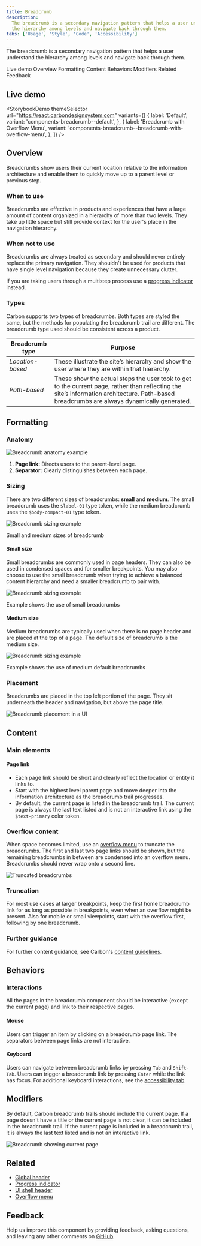 ```yaml
---
title: Breadcrumb
description:
  The breadcrumb is a secondary navigation pattern that helps a user understand
  the hierarchy among levels and navigate back through them.
tabs: ['Usage', 'Style', 'Code', 'Accessibility']
---
```



<PageDescription>

The breadcrumb is a secondary navigation pattern that helps a user understand
the hierarchy among levels and navigate back through them.

</PageDescription>

<AnchorLinks>

<AnchorLink>Live demo</AnchorLink>
<AnchorLink>Overview</AnchorLink>
<AnchorLink>Formatting</AnchorLink>
<AnchorLink>Content</AnchorLink>
<AnchorLink>Behaviors</AnchorLink>
<AnchorLink>Modifiers</AnchorLink>
<AnchorLink>Related</AnchorLink>
<AnchorLink>Feedback</AnchorLink>

</AnchorLinks>

## Live demo

<StorybookDemo
  themeSelector
  url="https://react.carbondesignsystem.com"
  variants={[
    {
      label: 'Default',
      variant: 'components-breadcrumb--default',
    },
    {
      label: 'Breadcrumb with Overflow Menu',
      variant: 'components-breadcrumb--breadcrumb-with-overflow-menu',
    },
  ]}
/>

<A11yStatus layout="cards" components="Breadcrumb" />

## Overview

Breadcrumbs show users their current location relative to the information
architecture and enable them to quickly move up to a parent level or previous
step.

### When to use

Breadcrumbs are effective in products and experiences that have a large amount
of content organized in a hierarchy of more than two levels. They take up little
space but still provide context for the user's place in the navigation
hierarchy.

### When not to use

Breadcrumbs are always treated as secondary and should never entirely replace
the primary navigation. They shouldn't be used for products that have single
level navigation because they create unnecessary clutter.

If you are taking users through a multistep process use a
[progress indicator](/components/progress-indicator/usage/) instead.

### Types

Carbon supports two types of breadcrumbs. Both types are styled the same, but
the methods for populating the breadcrumb trail are different. The breadcrumb
type used should be consistent across a product.

| Breadcrumb type  | Purpose                                                                                                                                                                                    |
| ---------------- | ------------------------------------------------------------------------------------------------------------------------------------------------------------------------------------------ |
| _Location-based_ | These illustrate the site’s hierarchy and show the user where they are within that hierarchy.                                                                                              |
| _Path-based_     | These show the actual steps the user took to get to the current page, rather than reflecting the site’s information architecture. Path-based breadcrumbs are always dynamically generated. |

## Formatting

### Anatomy

<Row>
<Column colLg={8}>

![Breadcrumb anatomy example](images/breadcrumb-anatomy-1.png)

</Column>
</Row>

1. **Page link:** Directs users to the parent-level page.
2. **Separator:** Clearly distinguishes between each page.

### Sizing

There are two different sizes of breadcrumbs: **small** and **medium**. The small 
breadcrumb uses the `$label-01` type token, while the medium breadcrumb uses the 
`$body-compact-01` type token.

<Row>
<Column colLg={8}>

![Breadcrumb sizing example](images/breadcrumb-sizing-1.png)

<Caption>Small and medium sizes of breadcrumb</Caption>

</Column>
</Row>

#### Small size

Small breadcrumbs are commonly used in page headers. They can also be used in condensed spaces and for smaller breakpoints. You may also choose to use the small breadcrumb when trying to achieve a balanced content hierarchy and need a smaller breadcrumb to pair with. 

<Row>
<Column colLg={8}>

![Breadcrumb sizing example](images/breadcrumb-sizing-small-size-1.png)

<Caption>Example shows the use of small breadcrumbs</Caption>

</Column>
</Row>

#### Medium size

Medium breadcrumbs are typically used when there is no page header and are  placed at the top of a page. The default size of breadcrumb is the medium size. 

<Row>
<Column colLg={8}>

![Breadcrumb sizing example](images/breadcrumb-sizing-medium-size-1.png)

<Caption>Example shows the use of medium default breadcrumbs</Caption>

</Column>
</Row>

### Placement

Breadcrumbs are placed in the top left portion of the page. They sit underneath
the header and navigation, but above the page title.

<Row>
<Column colLg={8}>

![Breadcrumb placement in a UI](images/breadcrumb-placement-1.png)

</Column>
</Row>

## Content

### Main elements

#### Page link

- Each page link should be short and clearly reflect the location or entity it
  links to.
- Start with the highest level parent page and move deeper into the information
  architecture as the breadcrumb trail progresses.
- By default, the current page is listed in the breadcrumb trail. The current page is always the last text listed and is not an interactive link using the `$text-primary` color token.

### Overflow content

When space becomes limited, use an
[overflow menu](/components/overflow-menu/usage) to truncate the breadcrumbs.
The first and last two page links should be shown, but the remaining breadcrumbs
in between are condensed into an overflow menu. Breadcrumbs should never wrap
onto a second line.

<Row>
<Column colLg={8}>

![Truncated breadcrumbs](images/breadcrumb-truncation-1.png)

</Column>
</Row>

### Truncation

For most use cases at larger breakpoints, keep the first home breadcrumb link for as long as possible in breakpoints, even when an overflow might be present. Also for mobile or small viewpoints, start with the overflow first, following by one breadcrumb.

### Further guidance

For further content guidance, see Carbon's
[content guidelines](/guidelines/content/overview).

## Behaviors

### Interactions

All the pages in the breadcrumb component should be interactive (except the
current page) and link to their respective pages.

#### Mouse

Users can trigger an item by clicking on a breadcrumb page link. The separators
between page links are not interactive.

#### Keyboard

Users can navigate between breadcrumb links by pressing `Tab` and `Shift-Tab`.
Users can trigger a breadcrumb link by pressing `Enter` while the link has
focus. For additional keyboard interactions, see
the [accessibility tab](https://www.carbondesignsystem.com/components/breadcrumb/accessibility).

## Modifiers

By default, Carbon breadcrumb trails should include the current page. If a
page doesn't have a title or the current page is not clear, it can be included
in the breadcrumb trail. If the current page is included in a breadcrumb trail,
it is always the last text listed and is not an interactive link.

<Row>
<Column colLg={8}>

![Breadcrumb showing current page](images/breadcrumb-modifiers-1.png)

</Column>
</Row>

## Related

- [Global header](/patterns/global-header)
- [Progress indicator](/components/progress-indicator/usage/)
- [UI shell header](/components/UI-shell-header/usage)
- [Overflow menu](/components/overflow-menu/usage/)

## Feedback

Help us improve this component by providing feedback, asking questions, and
leaving any other comments on
[GitHub](https://github.com/carbon-design-system/carbon-website/issues/new?assignees=&labels=feedback&template=feedback.md).
